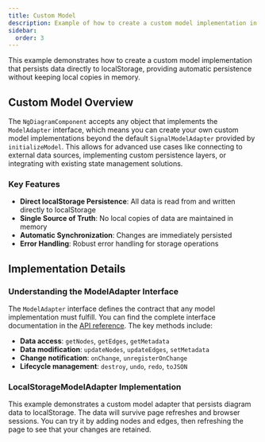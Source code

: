 ```yaml
---
title: Custom Model
description: Example of how to create a custom model implementation in ngDiagram
sidebar:
  order: 3
---
```



This example demonstrates how to create a custom model implementation that persists data directly to localStorage, providing automatic persistence without keeping local copies in memory.

## Custom Model Overview

The `NgDiagramComponent` accepts any object that implements the `ModelAdapter` interface, which means you can create your own custom model implementations beyond the default `SignalModelAdapter` provided by `initializeModel`. This allows for advanced use cases like connecting to external data sources, implementing custom persistence layers, or integrating with existing state management solutions.

### Key Features

- **Direct localStorage Persistence**: All data is read from and written directly to localStorage
- **Single Source of Truth**: No local copies of data are maintained in memory
- **Automatic Synchronization**: Changes are immediately persisted
- **Error Handling**: Robust error handling for storage operations

## Implementation Details

### Understanding the ModelAdapter Interface

The `ModelAdapter` interface defines the contract that any model implementation must fulfill. You can find the complete interface documentation in the [API reference](/docs/api/other/modeladapter/). The key methods include:

- **Data access**: `getNodes`, `getEdges`, `getMetadata`
- **Data modification**: `updateNodes`, `updateEdges`, `setMetadata`
- **Change notification**: `onChange`, `unregisterOnChange`
- **Lifecycle management**: `destroy`, `undo`, `redo`, `toJSON`

### LocalStorageModelAdapter Implementation

This example demonstrates a custom model adapter that persists diagram data to localStorage. The data will survive page refreshes and browser sessions. You can try it by adding nodes and edges, then refreshing the page to see that your changes are retained.

<CustomModel />

<ExampleViewer dirName="custom-model" />
